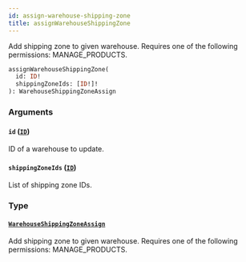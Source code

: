 ```yaml
---
id: assign-warehouse-shipping-zone
title: assignWarehouseShippingZone
---
```



Add shipping zone to given warehouse. Requires one of the following permissions: MANAGE_PRODUCTS.

```graphql
assignWarehouseShippingZone(
  id: ID!
  shippingZoneIds: [ID!]!
): WarehouseShippingZoneAssign
```


### Arguments

#### `id` ([`ID`](../../../developer/api-reference/scalars/id))

ID of a warehouse to update.


#### `shippingZoneIds` ([`ID`](../../../developer/api-reference/scalars/id))

List of shipping zone IDs.


### Type

#### [`WarehouseShippingZoneAssign`](../../../developer/api-reference/objects/warehouse-shipping-zone-assign) 

Add shipping zone to given warehouse. Requires one of the following permissions: MANAGE_PRODUCTS.




